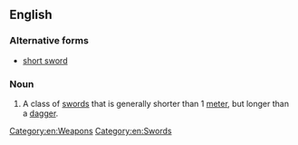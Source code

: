 ==English==
===Alternative forms===
* [[short sword]]
===Noun===
{{en-noun}}
# A class of [[sword]]s that is generally shorter than 1 [[meter]], but longer than a [[dagger]].

[[Category:en:Weapons]]
[[Category:en:Swords]]
